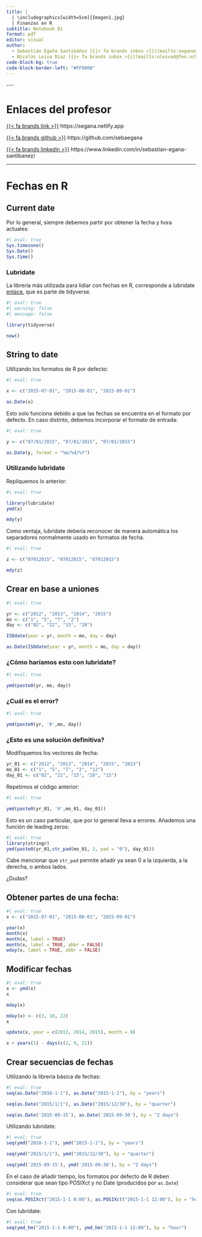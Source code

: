 ```yaml
---
title: |
  | \includegraphics[width=5cm]{Imagen1.jpg}  
  | Finanzas en R
subtitle: Notebook 01
format: pdf
editor: visual
author:   
  - Sebastián Egaña Santibáñez [{{< fa brands inbox >}}](mailto:segana@fen.uchile)
  - Nicolás Leiva Díaz [{{< fa brands inbox >}}](mailto:nleivad@fen.uchile.cl)
code-block-bg: true
code-block-border-left: "#FF0000"
---
```


\-\--

# Enlaces del profesor

[{{< fa brands link >}}](https://segana.netlify.app) https://segana.netlify.app

[{{< fa brands github >}}](https://github.com/sebaegana) https://github.com/sebaegana

[{{< fa brands linkedin >}}](https://www.linkedin.com/in/sebastian-egana-santibanez/) https://www.linkedin.com/in/sebastian-egana-santibanez/

***

# Fechas en R

## Current date

Por lo general, siempre debemos partir por obtener la fecha y hora actuales:

```r
#| eval: true
Sys.timezone()
Sys.Date()
Sys.time()

```

### Lubridate

La librería más utilizada para lidiar con fechas en R, corresponde a lubridate [enlace](https://lubridate.tidyverse.org), que es parte de tidyverse.

```r
#| eval: true
#| warning: false
#| message: false

library(tidyverse)

now()

```

## String to date

Utilizando los formatos de R por defecto:

```r
#| eval: true

x <- c("2015-07-01", "2015-08-01", "2015-09-01")

as.Date(x)

```

Esto solo funciona debido a que las fechas se encuentra en el formato por defecto. En caso distinto, debemos incorporar el formato de entrada:

```r
#| eval: true

y <- c("07/01/2015", "07/01/2015", "07/01/2015")

as.Date(y, format = "%m/%d/%Y")

```

### Utilizando lubridate

Repliquemos lo anterior:

```r
#| eval: true

library(lubridate)
ymd(x)

mdy(y)

```

Como ventaja, lubridate debería reconocer de manera automática los separadores normalmente usado en formatos de fecha.

```r
#| eval: true

z <- c("07012015", "07012015", "07012015")

mdy(z)

```

## Crear en base a uniones

```r
#| eval: true

yr <- c("2012", "2013", "2014", "2015")
mo <- c("1", "5", "7", "2")
day <- c("02", "22", "15", "28")

ISOdate(year = yr, month = mo, day = day)

as.Date(ISOdate(year = yr, month = mo, day = day))
```

### ¿Cómo haríamos esto con lubridate?

```r
#| eval: true

ymd(paste0(yr, mo, day))


```

### ¿Cuál es el error?

```r
#| eval: true

ymd(paste0(yr, '0',mo, day))


```

### ¿Esto es una solución definitiva?

Modifiquemos los vectores de fecha:

```r
yr_01 <- c("2012", "2013", "2014", "2015", "2023")
mo_01 <- c("1", "5", "7", "2", "12")
day_01 <- c("02", "22", "15", "28", "15")
```

Repetimos el código anterior:

```r
#| eval: true

ymd(paste0(yr_01, '0',mo_01, day_01))


```

Esto es un caso particular, que por lo general lleva a errores. Añademos una función de leading zeros:

```r
#| eval: true
library(stringr)
ymd(paste0(yr_01,str_pad(mo_01, 2, pad = "0"), day_01))

```

Cabe mencionar que `str_pad` permite añadir ya sean 0 a la izquierda, a la derecha, o ambos lados.

¿Dudas?

## Obtener partes de una fecha:

```r
#| eval: true
x <- c("2015-07-01", "2015-08-01", "2015-09-01")

year(x)
month(x)
month(x, label = TRUE)
month(x, label = TRUE, abbr = FALSE)
wday(x, label = TRUE, abbr = FALSE)

```

## Modificar fechas

```r
#| eval: true
x <- ymd(x)
x

mday(x)

mday(x) <- c(3, 10, 22)
x

update(x, year = c(2013, 2014, 2015), month = 9)

x + years(1) - days(c(2, 9, 21))

```

## Crear secuencias de fechas

Utilizando la librería básica de fechas:

```r
#| eval: true
seq(as.Date("2010-1-1"), as.Date("2015-1-1"), by = "years")

seq(as.Date("2015/1/1"), as.Date("2015/12/30"), by = "quarter")

seq(as.Date('2015-09-15'), as.Date('2015-09-30'), by = "2 days")

```

Utilizando lubridate:

```r
#| eval: true
seq(ymd("2010-1-1"), ymd("2015-1-1"), by = "years")

seq(ymd("2015/1/1"), ymd("2015/12/30"), by = "quarter")

seq(ymd('2015-09-15'), ymd('2015-09-30'), by = "2 days")

```

En el caso de añadir tiempo, los formatos por defecto de R deben considerar que sean tipo POSIXct y no Date (producidos por `as.Date`)

```r
#| eval: true
seq(as.POSIXct("2015-1-1 0:00"), as.POSIXct("2015-1-1 12:00"), by = "hour")
```

Con lubridate:

```r
#| eval: true
seq(ymd_hm("2015-1-1 0:00"), ymd_hm("2015-1-1 12:00"), by = "hour")
```
